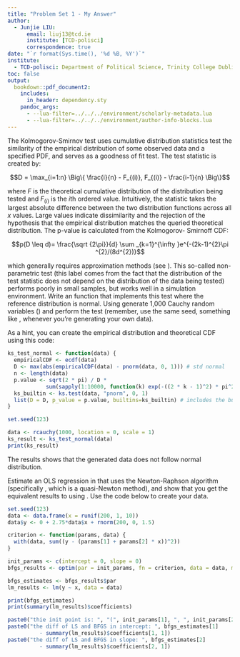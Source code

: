 ```yaml
---
title: "Problem Set 1 - My Answer"
author: 
  - Junjie LIU:
      email: liuj13@tcd.ie
      institute: [TCD-polisci]
      correspondence: true
date: "`r format(Sys.time(), '%d %B, %Y')`"
institute:
  - TCD-polisci: Department of Political Science, Trinity College Dublin, 2 Clare, Street, Dublin 2, Ireland
toc: false
output:
  bookdown::pdf_document2:
    includes:
      in_header: dependency.sty
    pandoc_args:
      - --lua-filter=../../../environment/scholarly-metadata.lua
      - --lua-filter=../../../environment/author-info-blocks.lua
---
```


\section*{Instructions}
\begin{itemize}
	\item Please show your work! You may lose points by simply writing in the answer. If the problem requires you to execute commands in \texttt{R}, please include the code you used to get your answers. Please also include the   \texttt{.R} file that contains your code. If you are not sure if work needs to be shown for a particular problem, please ask.
  \item Your homework should be submitted electronically on GitHub in \texttt{.pdf} form.
  \item This problem set is due before 23:59 on Sunday February 11, 2024. No late assignments will be accepted.
\end{itemize}

\section*{Question 1} 
\vspace{.25cm}
\noindent The Kolmogorov-Smirnov test uses cumulative distribution statistics test the similarity of the empirical distribution of some observed data and a specified PDF, and serves as a goodness of fit test. The test statistic is created by:

$$D = \max_{i=1:n} \Big\{ \frac{i}{n}  - F_{(i)}, F_{(i)} - \frac{i-1}{n} \Big\}$$

\noindent where $F$ is the theoretical cumulative distribution of the distribution being tested and $F_{(i)}$ is the $i$th ordered value. Intuitively, the statistic takes the largest absolute difference between the two distribution functions across all $x$ values. Large values indicate dissimilarity and the rejection of the hypothesis that the empirical distribution matches the queried theoretical distribution. The p-value is calculated from the Kolmogorov-
Smirnoff CDF:

$$p(D \leq d)= \frac{\sqrt {2\pi}}{d} \sum _{k=1}^{\infty }e^{-(2k-1)^{2}\pi ^{2}/(8d^{2})}$$


\noindent which generally requires approximation methods (see \href{https://core.ac.uk/download/pdf/25787785.pdf}{Marsaglia, Tsang, and Wang 2003}). This so-called non-parametric test (this label comes from the fact that the distribution of the test statistic does not depend on the distribution of the data being tested) performs poorly in small samples, but works well in a simulation environment. Write an \texttt{R} function that implements this test where the reference distribution is normal. Using \texttt{R} generate 1,000 Cauchy random variables (\texttt{rcauchy(1000, location = 0, scale = 1)}) and perform the test (remember, use the same seed, something like \texttt{set.seed(123)}, whenever you're generating your own data).
	
	
\noindent As a hint, you can create the empirical distribution and theoretical CDF using this code:

\begin{lstlisting}[language=R]
	# create empirical distribution of observed data
	ECDF <- ecdf(data)
	empiricalCDF <- ECDF(data)
	# generate test statistic
	D <- max(abs(empiricalCDF - pnorm(data))) 
\end{lstlisting}

\section*{\textcolor{blue}{Answer of Question 1}}

```R
ks_test_normal <- function(data) {
  empiricalCDF <- ecdf(data)
  D <- max(abs(empiricalCDF(data) - pnorm(data, 0, 1))) # std normal
  n <- length(data)
  p.value <- sqrt(2 * pi) / D * 
            sum(sapply(1:10000, function(k) exp(-((2 * k - 1)^2) * pi^2 / (8 * D^2))))
  ks_builtin <- ks.test(data, "pnorm", 0, 1) 
  list(D = D, p_value = p.value, builtins=ks_builtin) # includes the builtin func
}

set.seed(123)

data <- rcauchy(1000, location = 0, scale = 1)
ks_result <- ks_test_normal(data)
print(ks_result)
```
The results shows that the generated data does not follow normal distribution.

\section*{Question 2}
\noindent Estimate an OLS regression in \texttt{R} that uses the Newton-Raphson algorithm (specifically \texttt{BFGS}, which is a quasi-Newton method), and show that you get the equivalent results to using \texttt{lm}. Use the code below to create your data.
\vspace{.5cm}
\lstinputlisting[language=R, firstline=51,lastline=53]{PS1.R} 

\section*{\textcolor{blue}{Answer of Question 2}}

```R
set.seed(123)
data <- data.frame(x = runif(200, 1, 10))
data$y <- 0 + 2.75*data$x + rnorm(200, 0, 1.5)

criterion <- function(params, data) {
  with(data, sum((y - (params[1] + params[2] * x))^2))
}

init_params <- c(intercept = 0, slope = 0)
bfgs_results <- optim(par = init_params, fn = criterion, data = data, method = "BFGS")

bfgs_estimates <- bfgs_results$par
lm_results <- lm(y ~ x, data = data)

print(bfgs_estimates)
print(summary(lm_results)$coefficients)

paste0("thie init point is: ", "(", init_params[1], ", ", init_params[2], ")")
paste0("the diff of LS and BFGS in intercept: ", bfgs_estimates[1] 
          - summary(lm_results)$coefficients[1, 1])
paste0("the diff of LS and BFGS in slope: ", bfgs_estimates[2] 
          - summary(lm_results)$coefficients[2, 1])
```

